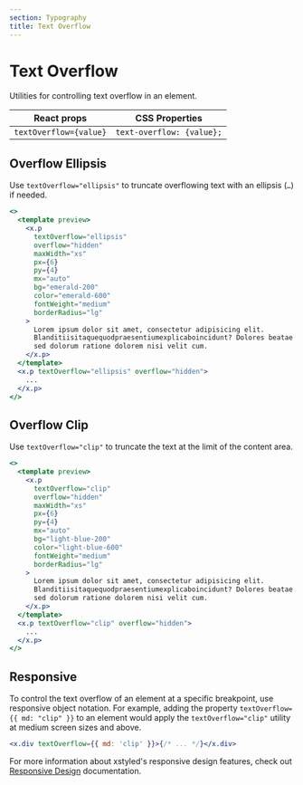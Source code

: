 ```yaml
---
section: Typography
title: Text Overflow
---
```


# Text Overflow

Utilities for controlling text overflow in an element.

| React props            | CSS Properties            |
| ---------------------- | ------------------------- |
| `textOverflow={value}` | `text-overflow: {value};` |

## Overflow Ellipsis

Use `textOverflow="ellipsis"` to truncate overflowing text with an ellipsis (`…`) if needed.

```jsx preview color=emerald
<>
  <template preview>
    <x.p
      textOverflow="ellipsis"
      overflow="hidden"
      maxWidth="xs"
      px={6}
      py={4}
      mx="auto"
      bg="emerald-200"
      color="emerald-600"
      fontWeight="medium"
      borderRadius="lg"
    >
      Lorem ipsum dolor sit amet, consectetur adipisicing elit.
      Blanditiisitaquequodpraesentiumexplicaboincidunt? Dolores beatae nam at
      sed dolorum ratione dolorem nisi velit cum.
    </x.p>
  </template>
  <x.p textOverflow="ellipsis" overflow="hidden">
    ...
  </x.p>
</>
```

## Overflow Clip

Use `textOverflow="clip"` to truncate the text at the limit of the content area.

```jsx preview color=light-blue
<>
  <template preview>
    <x.p
      textOverflow="clip"
      overflow="hidden"
      maxWidth="xs"
      px={6}
      py={4}
      mx="auto"
      bg="light-blue-200"
      color="light-blue-600"
      fontWeight="medium"
      borderRadius="lg"
    >
      Lorem ipsum dolor sit amet, consectetur adipisicing elit.
      Blanditiisitaquequodpraesentiumexplicaboincidunt? Dolores beatae nam at
      sed dolorum ratione dolorem nisi velit cum.
    </x.p>
  </template>
  <x.p textOverflow="clip" overflow="hidden">
    ...
  </x.p>
</>
```

<!-- @TODO add truncate -->

## Responsive

To control the text overflow of an element at a specific breakpoint, use responsive object notation. For example, adding the property `textOverflow={{ md: "clip" }}` to an element would apply the `textOverflow="clip"` utility at medium screen sizes and above.

```jsx
<x.div textOverflow={{ md: 'clip' }}>{/* ... */}</x.div>
```

For more information about xstyled's responsive design features, check out [Responsive Design](@TODO-link) documentation.
